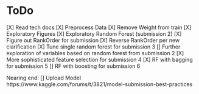 ToDo
========================================
[X] Read tech docs
[X] Preprocess Data
    [X] Remove Weight from train
[X] Exploratory Figures
[X] Exploratory Random Forest (submission 2)
[X] Figure out RankOrder for submission
[X] Reverse RankOrder per new clarification
[X] Tune single random forest for submission 3
[] Further exploration of variables based on random forest from submission 2
[X] More sophisticated feature selection for submission 4
[X] RF with bagging for submission 5
[] RF with boosting for submission 6

Nearing end:
[] Upload Model https://www.kaggle.com/forums/t/3821/model-submission-best-practices
